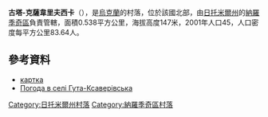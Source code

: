 {{coord|51|5|20|N|28|57|45|E|scale:30000|display=title}}

'''古塔-克薩韋里夫西卡'''（{{lang-uk|Гута-Ксаверівська}}），是[[烏克蘭|烏克蘭]]的村落，位於該國北部，由[[日托米爾州|日托米爾州]]的[[納羅季奇區|納羅季奇區]]負責管轄，面積0.538平方公里，海拔高度147米，2001年人口45，人口密度每平方公里83.64人。

==參考資料==
*[http://gska2.rada.gov.ua/pls/z7502/A005?rf7571=42472 картка]{{dead link|date=2017年12月 |bot=InternetArchiveBot |fix-attempted=yes }}
*[http://weather.in.ua/ua/zhitomirskaja/6263 Погода в селі Гута-Ксаверівська] {{Wayback|url=http://weather.in.ua/ua/zhitomirskaja/6263 |date=20160305073053 }}

{{DEFAULTSORT:Гута-Ксаверівська}}
[[Category:日托米爾州村落|Category:日托米爾州村落]]
[[Category:納羅季奇區村落|Category:納羅季奇區村落]]


{{Zhytomyr-geo-stub}}